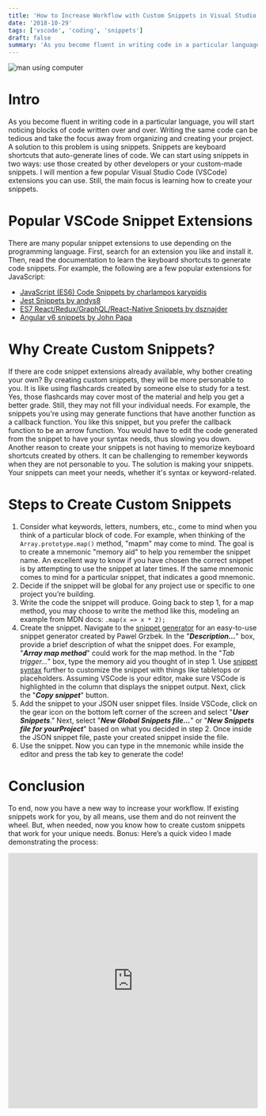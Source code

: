 ```yaml
---
title: 'How to Increase Workflow with Custom Snippets in Visual Studio Code'
date: '2018-10-29'
tags: ['vscode', 'coding', 'snippets']
draft: false
summary: 'As you become fluent in writing code in a particular language, you will start noticing blocks of code written over and over. Writing the same code can be tedious and take the focus away from organizing and creating your project. A solution to this problem is using snippets...'
---
```


<div class="text-center">
  <Image alt="man using computer" src="/static/images/snippets.jpeg" width={437} height={434} />
</div>

# Intro

As you become fluent in writing code in a particular language, you will start noticing blocks of code written over and over. Writing the same code can be tedious and take the focus away from organizing and creating your project. A solution to this problem is using snippets. Snippets are keyboard shortcuts that auto-generate lines of code. We can start using snippets in two ways: use those created by other developers or your custom-made snippets. I will mention a few popular Visual Studio Code (VSCode) extensions you can use. Still, the main focus is learning how to create your snippets.

# Popular VSCode Snippet Extensions

There are many popular snippet extensions to use depending on the programming language. First, search for an extension you like and install it. Then, read the documentation to learn the keyboard shortcuts to generate code snippets. For example, the following are a few popular extensions for JavaScript:

- [JavaScript (ES6) Code Snippets by charlampos karypidis](https://marketplace.visualstudio.com/items?itemName=xabikos.JavaScriptSnippets)
- [Jest Snippets by andys8](https://marketplace.visualstudio.com/items?itemName=andys8.jest-snippets)
- [ES7 React/Redux/GraphQL/React-Native Snippets by dsznajder](https://marketplace.visualstudio.com/items?itemName=dsznajder.es7-react-js-snippets)
- [Angular v6 snippets by John Papa](https://marketplace.visualstudio.com/items?itemName=johnpapa.Angular2)

# Why Create Custom Snippets?

If there are code snippet extensions already available, why bother creating your own? By creating custom snippets, they will be more personable to you. It is like using flashcards created by someone else to study for a test. Yes, those flashcards may cover most of the material and help you get a better grade. Still, they may not fill your individual needs. For example, the snippets you're using may generate functions that have another function as a callback function. You like this snippet, but you prefer the callback function to be an arrow function. You would have to edit the code generated from the snippet to have your syntax needs, thus slowing you down. Another reason to create your snippets is not having to memorize keyboard shortcuts created by others. It can be challenging to remember keywords when they are not personable to you. The solution is making your snippets. Your snippets can meet your needs, whether it's syntax or keyword-related.

# Steps to Create Custom Snippets

1. Consider what keywords, letters, numbers, etc., come to mind when you think of a particular block of code. For example, when thinking of the `Array.prototype.map()` method, "mapm" may come to mind. The goal is to create a mnemonic "memory aid" to help you remember the snippet name. An excellent way to know if you have chosen the correct snippet is by attempting to use the snippet at later times. If the same mnemonic comes to mind for a particular snippet, that indicates a good mnemonic.
2. Decide if the snippet will be global for any project use or specific to one project you’re building.
3. Write the code the snippet will produce. Going back to step 1, for a map method, you may choose to write the method like this, modeling an example from MDN docs: `.map(x => x * 2);`
4. Create the snippet. Navigate to the [snippet generator](https://snippet-generator.app/) for an easy-to-use snippet generator created by Pawel Grzbek. In the "**_Description…_**" box, provide a brief description of what the snippet does. For example, "**_Array map method_**" could work for the map method. In the "_Tab trigger…_" box, type the memory aid you thought of in step 1. Use [snippet syntax](https://code.visualstudio.com/docs/editor/userdefinedsnippets#_snippet-syntax) further to customize the snippet with things like tabletops or placeholders. Assuming VSCode is your editor, make sure VSCode is highlighted in the column that displays the snippet output. Next, click the "**_Copy snippet_**" button.
5. Add the snippet to your JSON user snippet files. Inside VSCode, click on the gear icon on the bottom left corner of the screen and select "**_User Snippets_**." Next, select "**_New Global Snippets file…_**" or "**_New Snippets file for yourProject_**" based on what you decided in step 2. Once inside the JSON snippet file, paste your created snippet inside the file.
6. Use the snippet. Now you can type in the mnemonic while inside the editor and press the tab key to generate the code!

# Conclusion

To end, now you have a new way to increase your workflow. If existing snippets work for you, by all means, use them and do not reinvent the wheel. But, when needed, now you know how to create custom snippets that work for your unique needs. Bonus: Here’s a quick video I made demonstrating the process:

<div style={{ marginBottom: '2em' }}>
  <iframe
    width="100%"
    height="515"
    src="https://www.youtube.com/embed/w-Xe5Fv6zQA"
    title="YouTube video player"
    frameborder="0"
    allow="accelerometer; autoplay; clipboard-write; encrypted-media; gyroscope; picture-in-picture"
    allowfullscreen
  ></iframe>
</div>

